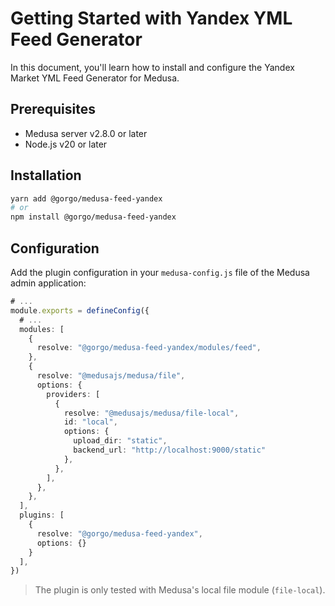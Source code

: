 # Getting Started with Yandex YML Feed Generator

In this document, you'll learn how to install and configure the Yandex Market YML Feed Generator for Medusa.

## Prerequisites

- Medusa server v2.8.0 or later
- Node.js v20 or later

## Installation

```bash
yarn add @gorgo/medusa-feed-yandex
# or
npm install @gorgo/medusa-feed-yandex
```

## Configuration

Add the plugin configuration in your `medusa-config.js` file of the Medusa admin application:

```ts
# ...
module.exports = defineConfig({
  # ...
  modules: [
    {
      resolve: "@gorgo/medusa-feed-yandex/modules/feed",
    },
    {
      resolve: "@medusajs/medusa/file",
      options: {
        providers: [
          {
            resolve: "@medusajs/medusa/file-local",
            id: "local",
            options: {
              upload_dir: "static",
              backend_url: "http://localhost:9000/static"
            },
          },
        ],
      },
    },
  ],
  plugins: [
    {
      resolve: "@gorgo/medusa-feed-yandex",
      options: {}
    }
  ],
})
```

> The plugin is only tested with Medusa's local file module (`file-local`).
